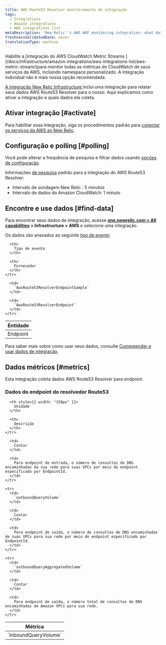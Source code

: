 ```yaml
---
title: AWS Route53 Resolver monitoramento de integração
tags:
  - Integrations
  - Amazon integrations
  - AWS integrations list
metaDescription: 'New Relic''s AWS WAF monitoring integration: what data it reports, and how to enable it.'
freshnessValidatedDate: never
translationType: machine
---
```


<Callout variant="important">
  Habilite a [integração do AWS CloudWatch Metric Streams ](/docs/infrastructure/amazon-integrations/aws-integrations-list/aws-metric-stream/)para monitor todas as métricas do CloudWatch de seus serviços da AWS, incluindo namespace personalizado. A integração individual não é mais nossa opção recomendada.
</Callout>

[A integração New Relic Infrastructure ](/docs/infrastructure/integrations-getting-started/getting-started/introduction-infrastructure-integrations)inclui uma integração para relatar seus dados AWS Route53 Resolver para o nosso. Aqui explicamos como ativar a integração e quais dados ela coleta.

## Ativar integração [#activate]

Para habilitar essa integração, siga os procedimentos padrão para [conectar os serviços da AWS ao New Relic](/docs/infrastructure/infrastructure-integrations/getting-started/connect-aws-integrations-infrastructure).

## Configuração e polling [#polling]

Você pode alterar a frequência de pesquisa e filtrar dados usando [opções de configuração](/docs/integrations/new-relic-integrations/getting-started/configure-polling-frequency-data-collection-cloud-integrations).

Informações [de pesquisa](/docs/infrastructure/amazon-integrations/aws-integrations-list/aws-polling-intervals-infrastructure-integrations) padrão para a integração do AWS Route53 Resolver:

* Intervalo de sondagem New Relic : 5 minutos
* Intervalo de dados do Amazon CloudWatch: 1 minuto

## Encontre e use dados [#find-data]

Para encontrar seus dados de integração, acesse <DNT>**[one.newrelic.com > All capabilities](https://one.newrelic.com/all-capabilities) > Infrastructure > AWS**</DNT> e selecione uma integração.

Os dados são anexados ao seguinte [tipo de evento](/docs/data-apis/understand-data/new-relic-data-types/#event-data):

<table>
  <thead>
    <tr>
      <th>
        Entidade
      </th>

      <th>
        Tipo de evento
      </th>

      <th>
        Fornecedor
      </th>
    </tr>
  </thead>

  <tbody>
    <tr>
      <td>
        Endpoint
      </td>

      <td>
        `AwsRoute53ResolverEndpointSample`
      </td>

      <td>
        `AwsRoute53ResolverEndpoint`
      </td>
    </tr>
  </tbody>
</table>

Para saber mais sobre como usar seus dados, consulte [Compreender e usar dados de integração](/docs/infrastructure/integrations/find-use-infrastructure-integration-data).

## Dados métricos [#metrics]

Esta integração coleta dados AWS Route53 Resolver para endpoint.

### Dados do endpoint do resolvedor Route53

<table>
  <thead>
    <tr>
      <th style={{ width: "275px" }}>
        Métrica
      </th>

      <th style={{ width: "150px" }}>
        Unidade
      </th>

      <th>
        Descrição
      </th>
    </tr>
  </thead>

  <tbody>
    <tr>
      <td>
        `inboundQueryVolume`
      </td>

      <td>
        Contar
      </td>

      <td>
        Para endpoint de entrada, o número de consultas de DNS encaminhadas da sua rede para suas VPCs por meio do endpoint especificado por EndpointId.
      </td>
    </tr>

    <tr>
      <td>
        `outboundQueryVolume`
      </td>

      <td>
        Contar
      </td>

      <td>
        Para endpoint de saída, o número de consultas de DNS encaminhadas de suas VPCs para sua rede por meio do endpoint especificado por EndpointId.
      </td>
    </tr>

    <tr>
      <td>
        `outboundQueryAggregatedVolume`
      </td>

      <td>
        Contar
      </td>

      <td>
        Para endpoint de saída, o número total de consultas de DNS encaminhadas de Amazon VPCs para sua rede.
      </td>
    </tr>
  </tbody>
</table>
